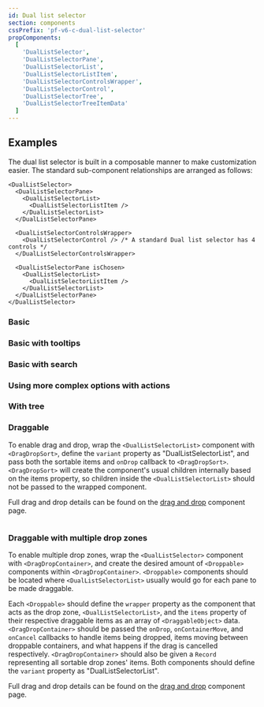 ```yaml
---
id: Dual list selector
section: components
cssPrefix: 'pf-v6-c-dual-list-selector'
propComponents:
  [
    'DualListSelector',
    'DualListSelectorPane',
    'DualListSelectorList',
    'DualListSelectorListItem',
    'DualListSelectorControlsWrapper',
    'DualListSelectorControl',
    'DualListSelectorTree',
    'DualListSelectorTreeItemData'
  ]
---
```



## Examples

The dual list selector is built in a composable manner to make customization easier. The standard sub-component relationships are arranged as follows:

```
<DualListSelector>
  <DualListSelectorPane>
    <DualListSelectorList>
      <DualListSelectorListItem />
    </DualListSelectorList>
  </DualListSelectorPane>

  <DualListSelectorControlsWrapper>
    <DualListSelectorControl /> /* A standard Dual list selector has 4 controls */
  </DualListSelectorControlsWrapper>

  <DualListSelectorPane isChosen>
    <DualListSelectorList>
      <DualListSelectorListItem />
    </DualListSelectorList>
  </DualListSelectorPane>
</DualListSelector>
```

### Basic



<LiveExample src={DualListSelectorBasic} />

### Basic with tooltips



<LiveExample src={DualListSelectorBasicTooltips} />

### Basic with search



<LiveExample src={DualListSelectorBasicSearch} />

### Using more complex options with actions



<LiveExample src={DualListSelectorComplexOptionsActions} />

### With tree



<LiveExample src={DualListSelectorTree} />

### Draggable

To enable drag and drop, wrap the `<DualListSelectorList>` component with `<DragDropSort>`, define the `variant` property as "DualListSelectorList", and pass both the sortable items and `onDrop` callback to `<DragDropSort>`. `<DragDropSort>` will create the component's usual children internally based on the items property, so children inside the `<DualListSelectorList>` should not be passed to the wrapped component.

Full drag and drop details can be found on the [drag and drop](/components/drag-and-drop) component page.

```ts file="../../../../../react-drag-drop/src/components/DragDrop/examples/DualListSelectorDraggable.tsx"

```

### Draggable with multiple drop zones

To enable multiple drop zones, wrap the `<DualListSelector>` component with `<DragDropContainer>`, and create the desired amount of `<Droppable>` components within `<DragDropContainer>`. `<Droppable>` components should be located where `<DualListSelectorList>` usually would go for each pane to be made draggable.

Each `<Droppable>` should define the `wrapper` property as the component that acts as the drop zone, `<DualListSelectorList>`, and the `items` property of their respective draggable items as an array of `<DraggableObject>` data. `<DragDropContainer>` should be passed the `onDrop`, `onContainerMove`, and `onCancel` callbacks to handle items being dropped, items moving between droppable containers, and what happens if the drag is cancelled respectively. `<DragDropContainer>` should also be given a `Record` representing all sortable drop zones' items. Both components should define the `variant` property as "DualListSelectorList".

Full drag and drop details can be found on the [drag and drop](/components/drag-and-drop) component page.

```ts file="../../../../../react-drag-drop/src/components/DragDrop/examples/DragDropContainerDualListSelector.tsx"

```
